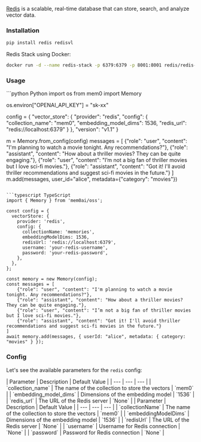 [Redis](https://redis.io/) is a scalable, real-time database that can store, search, and analyze vector data.

### Installation
```bash
pip install redis redisvl
```

Redis Stack using Docker:
```bash
docker run -d --name redis-stack -p 6379:6379 -p 8001:8001 redis/redis-stack:latest
```

### Usage

<CodeGroup>
```python Python
import os
from mem0 import Memory

os.environ["OPENAI_API_KEY"] = "sk-xx"

config = {
    "vector_store": {
        "provider": "redis",
        "config": {
            "collection_name": "mem0",
            "embedding_model_dims": 1536,
            "redis_url": "redis://localhost:6379"
        }
    },
    "version": "v1.1"
}

m = Memory.from_config(config)
messages = [
    {"role": "user", "content": "I'm planning to watch a movie tonight. Any recommendations?"},
    {"role": "assistant", "content": "How about a thriller movies? They can be quite engaging."},
    {"role": "user", "content": "I’m not a big fan of thriller movies but I love sci-fi movies."},
    {"role": "assistant", "content": "Got it! I'll avoid thriller recommendations and suggest sci-fi movies in the future."}
]
m.add(messages, user_id="alice", metadata={"category": "movies"})
```

```typescript TypeScript
import { Memory } from 'mem0ai/oss';

const config = {
  vectorStore: {
    provider: 'redis',
    config: {
      collectionName: 'memories',
      embeddingModelDims: 1536,
      redisUrl: 'redis://localhost:6379',
      username: 'your-redis-username',
      password: 'your-redis-password',
    },
  },
};

const memory = new Memory(config);
const messages = [
    {"role": "user", "content": "I'm planning to watch a movie tonight. Any recommendations?"},
    {"role": "assistant", "content": "How about a thriller movies? They can be quite engaging."},
    {"role": "user", "content": "I’m not a big fan of thriller movies but I love sci-fi movies."},
    {"role": "assistant", "content": "Got it! I'll avoid thriller recommendations and suggest sci-fi movies in the future."}
]
await memory.add(messages, { userId: "alice", metadata: { category: "movies" } });
```
</CodeGroup>

### Config

Let's see the available parameters for the `redis` config:

<Tabs>
<Tab title="Python">
| Parameter | Description | Default Value |
| --- | --- | --- |
| `collection_name` | The name of the collection to store the vectors | `mem0` |
| `embedding_model_dims` | Dimensions of the embedding model | `1536` |
| `redis_url` | The URL of the Redis server | `None` |
</Tab>
<Tab title="TypeScript">
| Parameter | Description | Default Value |
| --- | --- | --- |
| `collectionName` | The name of the collection to store the vectors | `mem0` |
| `embeddingModelDims` | Dimensions of the embedding model | `1536` |
| `redisUrl` | The URL of the Redis server | `None` |
| `username` | Username for Redis connection | `None` |
| `password` | Password for Redis connection | `None` |
</Tab>
</Tabs>